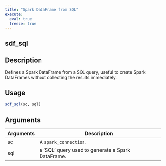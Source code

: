 ```yaml
---
title: "Spark DataFrame from SQL"
execute:
  eval: true
  freeze: true
---
```


## sdf_sql

## Description
Defines a Spark DataFrame from a SQL query, useful to create Spark DataFrames without collecting the results immediately.


## Usage
```r
sdf_sql(sc, sql)
```

## Arguments
|Arguments|Description|
|---|---|
| sc | A `spark_connection`. |
| sql | a 'SQL' query used to generate a Spark DataFrame. |








